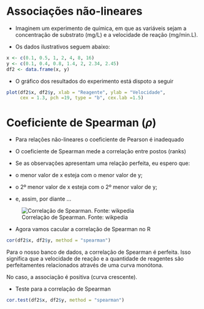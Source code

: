 
# Associações não-lineares 

 + Imaginem um experimento de química, em que as variáveis sejam 
a concentração de substrato (mg/L) e a velocidade de reação (mg/min.L).

 + Os dados ilustrativos seguem abaixo: 
 
```r
x <- c(0.1, 0.5, 1, 2, 4, 8, 16)
y <- c(0.1, 0.4, 0.8, 1.4, 2, 2.34, 2.45)
df2 <- data.frame(x, y)  
```

 + O gráfico dos resultados do experimento está dispoto a seguir
 
```r
plot(df2$x, df2$y, xlab = "Reagente", ylab = "Velocidade", 
     cex = 1.3, pch =19, type = "b", cex.lab =1.5) 
``` 
 
# Coeficiente de Spearman ($\rho$)

  + Para relações não-lineares o coeficiente de Pearson é inadequado
  
  + O coeficiente de Spearman mede a correlação entre postos (ranks)   
  + Se as observações apresentam uma relação perfeita, eu espero que: 
   - o menor valor de x esteja com o menor valor de y; 
   
   - o 2º menor valor de x esteja com o 2º menor valor de y; 
   
   - e, assim, por diante ...
   
   
   ![Correlação de Spearman. Fonte: wikpedia](./figures/spearman.png)
   
 + Agora vamos cacular a correlação de Spearman no R
 
```r
cor(df2$x, df2$y, method = "spearman")
```

Para o nosso banco de dados, a correlação de Spearman é perfeita. Isso significa que a velocidade de reação e a quantidade de reagentes são perfeitamentes relacionados através de uma curva monótona.

No caso, a associação é positiva (curva crescente). 

+ Teste para a correlação de Spearman

```r
cor.test(df2$x, df2$y, method = "spearman")
```






 
 
 
 
 
 
 
   
   
  

